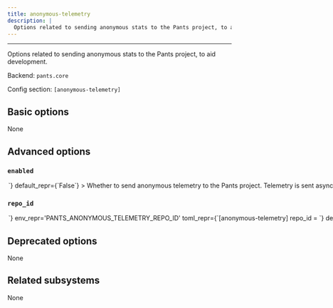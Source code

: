 ```yaml
---
title: anonymous-telemetry
description: |
  Options related to sending anonymous stats to the Pants project, to aid development.
---
```



---

Options related to sending anonymous stats to the Pants project, to aid development.

Backend: <span className="color--primary">`pants.core`</span>

Config section: <span className="color--primary">`[anonymous-telemetry]`</span>

<span className={styles.options}>

## Basic options

None

## Advanced options

### `enabled`

<Option
  cli_repr={`--[no-]anonymous-telemetry-enabled`}
  env_repr='PANTS_ANONYMOUS_TELEMETRY_ENABLED'
  toml_repr={`[anonymous-telemetry]
enabled = <bool>`}
  default_repr={`False`}
>

Whether to send anonymous telemetry to the Pants project.

Telemetry is sent asynchronously, with silent failure, and does not impact build times or outcomes.

See https://www.pantsbuild.org/2.28/docs/using-pants/anonymous-telemetry for details.

</Option>

### `repo_id`

<Option
  cli_repr={`--anonymous-telemetry-repo-id=<str>`}
  env_repr='PANTS_ANONYMOUS_TELEMETRY_REPO_ID'
  toml_repr={`[anonymous-telemetry]
repo_id = <str>`}
  default_repr={`None`}
>

An anonymized ID representing this repo.

For private repos, you likely want the ID to not be derived from, or algorithmically convertible to, anything identifying the repo.

For public repos the ID may be visible in that repo&#x27;s config file, so anonymity of the repo is not guaranteed (although user anonymity is always guaranteed).

See https://www.pantsbuild.org/2.28/docs/using-pants/anonymous-telemetry for details.

</Option>

## Deprecated options

None

## Related subsystems

None

</span>
